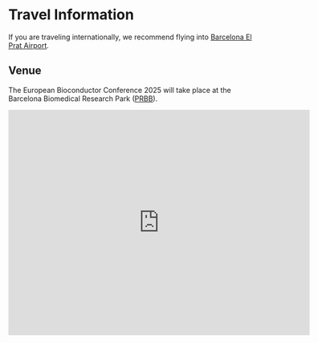 # Travel Information

If you are traveling internationally, we recommend flying into [Barcelona El Prat Airport](https://www.aeropuertobarcelona-elprat.com).

## Venue

The European Bioconductor Conference 2025 will take place at the
Barcelona Biomedical Research Park ([PRBB](https://prbb.org)).

<iframe src="https://www.google.com/maps/embed?pb=!1m18!1m12!1m3!1d2993.487774368555!2d2.191516712115436!3d41.38521227118053!2m3!1f0!2f0!3f0!3m2!1i1024!2i768!4f13.1!3m3!1m2!1s0x12a4a306002af6a7%3A0x19d613601960f62c!2sBarcelona%20Biomedical%20Research%20Park%2C%20Ciutat%20Vella%2C%2008003%20Barcelona!5e0!3m2!1ses!2ses!4v1727871631223!5m2!1ses!2ses" width="600" height="450" style="border:0;" allowfullscreen="" loading="lazy" referrerpolicy="no-referrer-when-downgrade"></iframe>